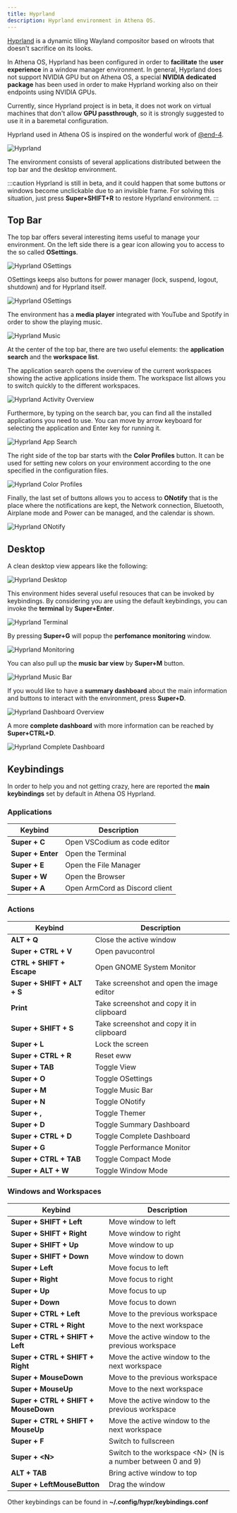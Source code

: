 ```yaml
---
title: Hyprland
description: Hyprland environment in Athena OS.
---
```


[Hyprland](https://wiki.archlinux.org/title/Hyprland) is a dynamic tiling Wayland compositor based on wlroots that doesn't sacrifice on its looks.

In Athena OS, Hyprland has been configured in order to **facilitate** the **user experience** in a window manager environment. In general, Hyprland does not support NVIDIA GPU but on Athena OS, a special **NVIDIA dedicated package** has been used in order to make Hyprland working also on their endpoints using NVIDIA GPUs.

Currently, since Hyprland project is in beta, it does not work on virtual machines that don't allow **GPU passthrough**, so it is strongly suggested to use it in a baremetal configuration.

Hyprland used in Athena OS is inspired on the wonderful work of [@end-4](https://github.com/end-4/dots-hyprland).

![Hyprland](@assets/images/hyprland-example.png)

The environment consists of several applications distributed between the top bar and the desktop environment.

:::caution
Hyprland is still in beta, and it could happen that some buttons or windows become unclickable due to an invisible frame. For solving this situation, just press **Super+SHIFT+R** to restore Hyprland environment.
:::

## Top Bar

The top bar offers several interesting items useful to manage your environment. On the left side there is a gear icon allowing you to access to the so called **OSettings**.

![Hyprland OSettings](@assets/images/hyprland-settings.png)

OSettings keeps also buttons for power manager (lock, suspend, logout, shutdown) and for Hyprland itself.

![Hyprland OSettings](@assets/images/hyprland-settings-bottom.png)

The environment has a **media player** integrated with YouTube and Spotify in order to show the playing music.

![Hyprland Music](@assets/images/hyprland-music.png)

At the center of the top bar, there are two useful elements: the **application search** and the **workspace list**.

The application search opens the overview of the current workspaces showing the active applications inside them. The workspace list allows you to switch quickly to the different workspaces.

![Hyprland Activity Overview](@assets/images/hyprland-activity-overview.png)

Furthermore, by typing on the search bar, you can find all the installed applications you need to use. You can move by arrow keyboard for selecting the application and Enter key for running it.

![Hyprland App Search](@assets/images/hyprland-search.png)

The right side of the top bar starts with the **Color Profiles** button. It can be used for setting new colors on your environment according to the one specified in the configuration files.

![Hyprland Color Profiles](@assets/images/hyprland-profiles.png)

Finally, the last set of buttons allows you to access to **ONotify** that is the place where the notifications are kept, the Network connection, Bluetooth, Airplane mode and Power can be managed, and the calendar is shown.

![Hyprland ONotify](@assets/images/hyprland-notifications.png)

## Desktop

A clean desktop view appears like the following:

![Hyprland Desktop](@assets/images/hyprland-sweetdark.png)

This environment hides several useful resouces that can be invoked by keybindings. By considering you are using the default keybindings, you can invoke the **terminal** by **Super+Enter**.

![Hyprland Terminal](@assets/images/hyprland-terminal.png)

By pressing **Super+G** will popup the **perfomance monitoring** window.

![Hyprland Monitoring](@assets/images/hyprland-monitor.png)

You can also pull up the **music bar view** by **Super+M** button.

![Hyprland Music Bar](@assets/images/hyprland-sweetdark-music-bars.png)

If you would like to have a **summary dashboard** about the main information and buttons to interact with the environment, press **Super+D**.

![Hyprland Dashboard Overview](@assets/images/hyprland-widget.png)

A more **complete dashboard** with more information can be reached by **Super+CTRL+D**.

![Hyprland Complete Dashboard](@assets/images/hyprland-dashboard.png)

## Keybindings

In order to help you and not getting crazy, here are reported the **main keybindings** set by default in Athena OS Hyprland.

### Applications

| Keybind | Description |
| ------- | ----------- |
| **Super + C** | Open VSCodium as code editor |
| **Super + Enter** | Open the Terminal |
| **Super + E** | Open the File Manager |
| **Super + W** | Open the Browser | 
| **Super + A** | Open ArmCord as Discord client |

### Actions

| Keybind | Description |
| ------- | ----------- |
| **ALT + Q** | Close the active window |
| **Super + CTRL + V** | Open pavucontrol |
| **CTRL + SHIFT + Escape** | Open GNOME System Monitor |
| **Super + SHIFT + ALT + S** | Take screenshot and open the image editor |
| **Print** | Take screenshot and copy it in clipboard |
| **Super + SHIFT + S** | Take screenshot and copy it in clipboard |
| **Super + L** | Lock the screen |
| **Super + CTRL + R** | Reset eww |
| **Super + TAB** | Toggle View |
| **Super + O** | Toggle OSettings |
| **Super + M** | Toggle Music Bar |
| **Super + N** | Toggle ONotify |
| **Super + ,** | Toggle Themer |
| **Super + D** | Toggle Summary Dashboard |
| **Super + CTRL + D** | Toggle Complete Dashboard |
| **Super + G** | Toggle Performance Monitor |
| **Super + CTRL + TAB** | Toggle Compact Mode |
| **Super + ALT + W** | Toggle Window Mode |

### Windows and Workspaces

| Keybind | Description |
| ------- | ----------- |
| **Super + SHIFT + Left** | Move window to left |
| **Super + SHIFT + Right** | Move window to right |
| **Super + SHIFT + Up** | Move window to up |
| **Super + SHIFT + Down** | Move window to down |
| **Super + Left** | Move focus to left |
| **Super + Right** | Move focus to right |
| **Super + Up** | Move focus to up |
| **Super + Down** | Move focus to down |
| **Super + CTRL + Left** | Move to the previous workspace |
| **Super + CTRL + Right** | Move to the next workspace |
| **Super + CTRL + SHIFT + Left** | Move the active window to the previous workspace |
| **Super + CTRL + SHIFT + Right** | Move the active window to the next workspace |
| **Super + MouseDown** | Move to the previous workspace |
| **Super + MouseUp** | Move to the next workspace |
| **Super + CTRL + SHIFT + MouseDown** | Move the active window to the previous workspace |
| **Super + CTRL + SHIFT + MouseUp** | Move the active window to the next workspace |
| **Super + F** | Switch to fullscreen |
| **Super + \<N\>** | Switch to the workspace \<N\> (N is a number between 0 and 9) |
| **ALT + TAB** | Bring active window to top |
| **Super + LeftMouseButton** | Drag the window |

Other keybindings can be found in **~/.config/hypr/keybindings.conf**
